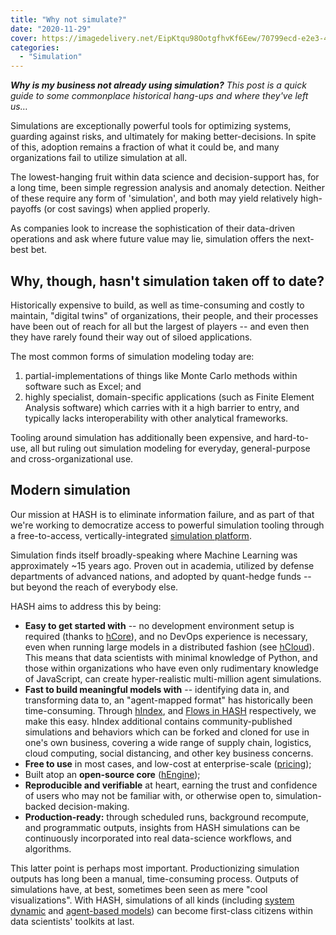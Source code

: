 ```yaml
---
title: "Why not simulate?"
date: "2020-11-29"
cover: https://imagedelivery.net/EipKtqu98OotgfhvKf6Eew/70799ecd-e2e3-41a9-64eb-2109df8c0100/public
categories: 
  - "Simulation"
---
```


_**Why is my business not already using simulation?** This post is a quick guide to some commonplace historical hang-ups and where they've left us…_

Simulations are exceptionally powerful tools for optimizing systems, guarding against risks, and ultimately for making better-decisions. In spite of this, adoption remains a fraction of what it could be, and many organizations fail to utilize simulation at all.

The lowest-hanging fruit within data science and decision-support has, for a long time, been simple regression analysis and anomaly detection. Neither of these require any form of 'simulation', and both may yield relatively high-payoffs (or cost savings) when applied properly.

As companies look to increase the sophistication of their data-driven operations and ask where future value may lie, simulation offers the next-best bet.

## Why, though, hasn't simulation taken off to date?

Historically expensive to build, as well as time-consuming and costly to maintain, "digital twins" of organizations, their people, and their processes have been out of reach for all but the largest of players -- and even then they have rarely found their way out of siloed applications.

The most common forms of simulation modeling today are:

1. partial-implementations of things like Monte Carlo methods within software such as Excel; and
1. highly specialist, domain-specific applications (such as Finite Element Analysis software) which carries with it a high barrier to entry, and typically lacks interoperability with other analytical frameworks.

Tooling around simulation has additionally been expensive, and hard-to-use, all but ruling out simulation modeling for everyday, general-purpose and cross-organizational use.

## Modern simulation

Our mission at HASH is to eliminate information failure, and as part of that we're working to democratize access to powerful simulation tooling through a free-to-access, vertically-integrated [simulation platform](https://hash.ai/platform).

Simulation finds itself broadly-speaking where Machine Learning was approximately ~15 years ago. Proven out in academia, utilized by defense departments of advanced nations, and adopted by quant-hedge funds -- but beyond the reach of everybody else.

HASH aims to address this by being:

- **Easy to get started with** -- no development environment setup is required (thanks to [hCore](https://hash.ai/platform/core)), and no DevOps experience is necessary, even when running large models in a distributed fashion (see [hCloud](https://hash.ai/platform/cloud)). This means that data scientists with minimal knowledge of Python, and those within organizations who have even only rudimentary knowledge of JavaScript, can create hyper-realistic multi-million agent simulations.
- **Fast to build meaningful models with** \-- identifying data in, and transforming data to, an "agent-mapped format" has historically been time-consuming. Through [hIndex](https://hash.ai/platform/index), and [Flows in HASH](https://hash.ai/platform/core#flows) respectively, we make this easy. hIndex additional contains community-published simulations and behaviors which can be forked and cloned for use in one's own business, covering a wide range of supply chain, logistics, cloud computing, social distancing, and other key business concerns.
- **Free to use** in most cases, and low-cost at enterprise-scale ([pricing](https://hash.ai/pricing));
- Built atop an **open-source core** ([hEngine](https://hash.ai/engine));
- **Reproducible and verifiable** at heart, earning the trust and confidence of users who may not be familiar with, or otherwise open to, simulation-backed decision-making.
- **Production-ready:** through scheduled runs, background recompute, and programmatic outputs, insights from HASH simulations can be continuously incorporated into real data-science workflows, and algorithms.

This latter point is perhaps most important. Productionizing simulation outputs has long been a manual, time-consuming process. Outputs of simulations have, at best, sometimes been seen as mere "cool visualizations". With HASH, simulations of all kinds (including [system dynamic](https://hash.ai/glossary/system-dynamics) and [agent-based models](https://hash.ai/glossary/agent-based-modeling)) can become first-class citizens within data scientists' toolkits at last.
